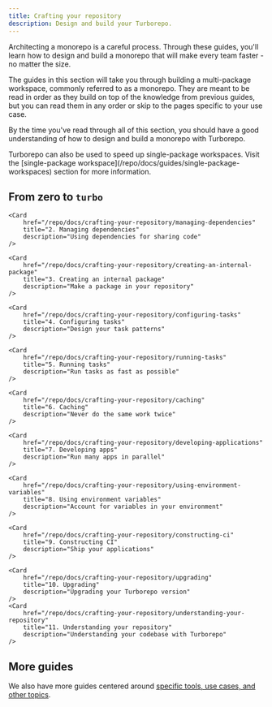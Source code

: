 ```yaml
---
title: Crafting your repository
description: Design and build your Turborepo.
---
```



Architecting a monorepo is a careful process. Through these guides, you'll learn how to design and build a monorepo that will make every team faster - no matter the size.

The guides in this section will take you through building a multi-package workspace, commonly referred to as a monorepo. They are meant to be read in order as they build on top of the knowledge from previous guides, but you can read them in any order or skip to the pages specific to your use case.

By the time you've read through all of this section, you should have a good understanding of how to design and build a monorepo with Turborepo.

<Callout type="info">
  Turborepo can also be used to speed up single-package workspaces. Visit the
  [single-package workspace](/repo/docs/guides/single-package-workspaces)
  section for more information.
</Callout>

## From zero to `turbo`

<Cards>
    <Card
        href="/repo/docs/crafting-your-repository/structuring-a-repository"
        title="1. Structuring a repository"
        description="Design the directory structure of your monorepo."
    />

    <Card
        href="/repo/docs/crafting-your-repository/managing-dependencies"
        title="2. Managing dependencies"
        description="Using dependencies for sharing code"
    />

    <Card
        href="/repo/docs/crafting-your-repository/creating-an-internal-package"
        title="3. Creating an internal package"
        description="Make a package in your repository"
    />

    <Card
        href="/repo/docs/crafting-your-repository/configuring-tasks"
        title="4. Configuring tasks"
        description="Design your task patterns"
    />

    <Card
        href="/repo/docs/crafting-your-repository/running-tasks"
        title="5. Running tasks"
        description="Run tasks as fast as possible"
    />

    <Card
        href="/repo/docs/crafting-your-repository/caching"
        title="6. Caching"
        description="Never do the same work twice"
    />

    <Card
        href="/repo/docs/crafting-your-repository/developing-applications"
        title="7. Developing apps"
        description="Run many apps in parallel"
    />

    <Card
        href="/repo/docs/crafting-your-repository/using-environment-variables"
        title="8. Using environment variables"
        description="Account for variables in your environment"
    />

    <Card
        href="/repo/docs/crafting-your-repository/constructing-ci"
        title="9. Constructing CI"
        description="Ship your applications"
    />

    <Card
        href="/repo/docs/crafting-your-repository/upgrading"
        title="10. Upgrading"
        description="Upgrading your Turborepo version"
    />
    <Card
        href="/repo/docs/crafting-your-repository/understanding-your-repository"
        title="11. Understanding your repository"
        description="Understanding your codebase with Turborepo"
    />

</Cards>

## More guides

We also have more guides centered around [specific tools, use cases, and other topics](/repo/docs/guides).
